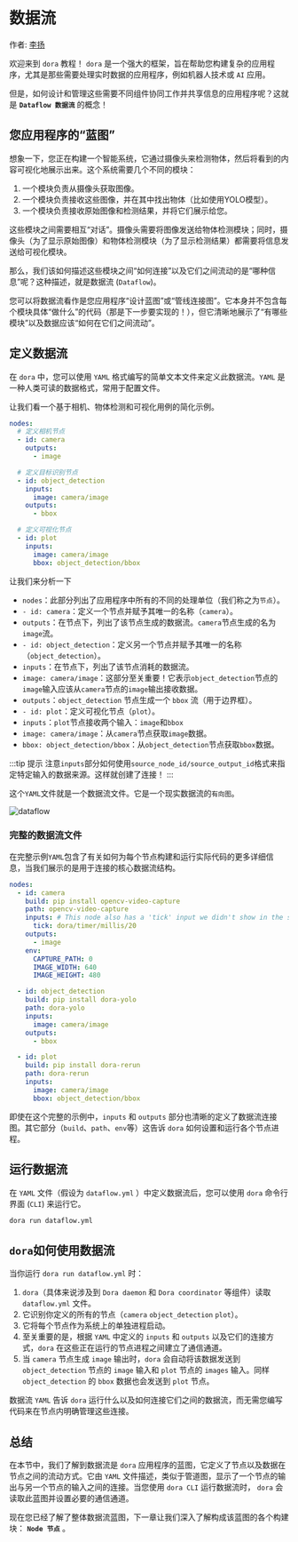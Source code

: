 # 数据流

作者: [李扬](https://echoli.cn)

欢迎来到 `dora` 教程！ `dora` 是一个强大的框架，旨在帮助您构建复杂的应用程序，尤其是那些需要处理实时数据的应用程序，例如机器人技术或 `AI` 应用。

但是，如何设计和管理这些需要不同组件协同工作并共享信息的应用程序呢？这就是 **`Dataflow 数据流`** 的概念！

## 您应用程序的“蓝图”

想象一下，您正在构建一个智能系统，它通过摄像头来检测物体，然后将看到的内容可视化地展示出来。这个系统需要几个不同的模块：

1. 一个模块负责从摄像头获取图像。
2. 一个模块负责接收这些图像，并在其中找出物体（比如使用YOLO模型）。
3. 一个模块负责接收原始图像和检测结果，并将它们展示给您。

这些模块之间需要相互“对话”。摄像头需要将图像发送给物体检测模块；同时，摄像头（为了显示原始图像）和物体检测模块（为了显示检测结果）都需要将信息发送给可视化模块。

那么，我们该如何描述这些模块之间“如何连接”以及它们之间流动的是“哪种信息”呢？这种描述，就是数据流 (`Dataflow`)。

您可以将数据流看作是您应用程序“设计蓝图”或“管线连接图”。它本身并不包含每个模块具体“做什么”的代码（那是下一步要实现的！），但它清晰地展示了“有哪些模块”以及数据应该“如何在它们之间流动”。

## 定义数据流

在 `dora` 中，您可以使用 `YAML` 格式编写的简单文本文件来定义此数据流。`YAML` 是一种人类可读的数据格式，常用于配置文件。

让我们看一个基于相机、物体检测和可视化用例的简化示例。

```yaml title="dataflow.yml"
nodes:
  # 定义相机节点
  - id: camera
    outputs:
      - image

  # 定义目标识别节点
  - id: object_detection
    inputs:
      image: camera/image
    outputs:
      - bbox

  # 定义可视化节点
  - id: plot
    inputs:
      image: camera/image
      bbox: object_detection/bbox
```

让我们来分析一下

* `nodes`：此部分列出了应用程序中所有的不同的处理单位（我们称之为`节点`）。
* `- id: camera`：定义一个节点并赋予其唯一的名称（`camera`）。
* `outputs`：在节点下，列出了该节点生成的数据流。`camera`节点生成的名为`image`流。
* `- id: object_detection`：定义另一个节点并赋予其唯一的名称（`object_detection`）。
* `inputs`：在节点下，列出了该节点消耗的数据流。
* `image: camera/image`：这部分至关重要！它表示`object_detection`节点的`image`输入应该从`camera`节点的`image`输出接收数据。
* `outputs`：`object_detection` 节点生成一个 `bbox` 流（用于边界框）。
* `- id: plot`：定义可视化节点（`plot`）。
* `inputs`：`plot`节点接收两个输入：`image`和`bbox`
* `image: camera/image`：从`camera`节点获取`image`数据。
* `bbox: object_detection/bbox`：从`object_detection`节点获取`bbox`数据。

:::tip 提示
注意`inputs`部分如何使用`source_node_id/source_output_id`格式来指定特定输入的数据来源。这样就创建了连接！
:::

这个`YAML`文件就是一个数据流文件。它是一个现实数据流的`有向图`。

![dataflow](/dataflow-graph.png)

### 完整的数据流文件

在完整示例`YAML`包含了有关如何为每个节点构建和运行实际代码的更多详细信息，当我们展示的是用于连接的核心数据流结构。

```yaml title="完整的数据流文件.yml"
nodes:
  - id: camera
    build: pip install opencv-video-capture
    path: opencv-video-capture
    inputs: # This node also has a 'tick' input we didn't show in the simplified example
      tick: dora/timer/millis/20
    outputs:
      - image
    env:
      CAPTURE_PATH: 0
      IMAGE_WIDTH: 640
      IMAGE_HEIGHT: 480

  - id: object_detection
    build: pip install dora-yolo
    path: dora-yolo
    inputs:
      image: camera/image
    outputs:
      - bbox

  - id: plot
    build: pip install dora-rerun
    path: dora-rerun
    inputs:
      image: camera/image
      bbox: object_detection/bbox
```

即使在这个完整的示例中，`inputs` 和 `outputs` 部分也清晰的定义了数据流连接图。其它部分（`build`、`path`、`env`等）这告诉 `dora` 如何设置和运行各个节点进程。

## 运行数据流

在 `YAML` 文件（假设为 `dataflow.yml` ）中定义数据流后，您可以使用 `dora` 命令行界面 (`CLI`) 来运行它。

```bash
dora run dataflow.yml
```

## `dora`如何使用数据流

当你运行 `dora run dataflow.yml` 时：

1. `dora`（具体来说涉及到 `Dora daemon` 和 `Dora coordinator` 等组件）读取 `dataflow.yml` 文件。
2. 它识别你定义的所有的节点（`camera` `object_detection` `plot`）。
3. 它将每个节点作为系统上的单独进程启动。
4. 至关重要的是，根据 `YAML` 中定义的 `inputs` 和 `outputs` 以及它们的连接方式，`dora` 在这些正在运行的节点进程之间建立了通信通道。
5. 当 `camera` 节点生成 `image` 输出时，`dora` 会自动将该数据发送到 `object_detection` 节点的 `image` 输入和 `plot` 节点的 `images` 输入。同样 `object_detection` 的 `bbox` 数据也会发送到 `plot` 节点。

数据流 `YAML` 告诉 `dora` 运行什么以及如何连接它们之间的数据流，而无需您编写代码来在节点内明确管理这些连接。

## 总结

在本节中，我们了解到数据流是 `dora` 应用程序的蓝图，它定义了节点以及数据在节点之间的流动方式。它由 `YAML` 文件描述，类似于管道图，显示了一个节点的输出与另一个节点的输入之间的连接。当您使用 `dora CLI` 运行数据流时， `dora` 会读取此蓝图并设置必要的通信通道。

现在您已经了解了整体数据流蓝图，下一章让我们深入了解构成该蓝图的各个构建块： **`Node 节点`** 。
